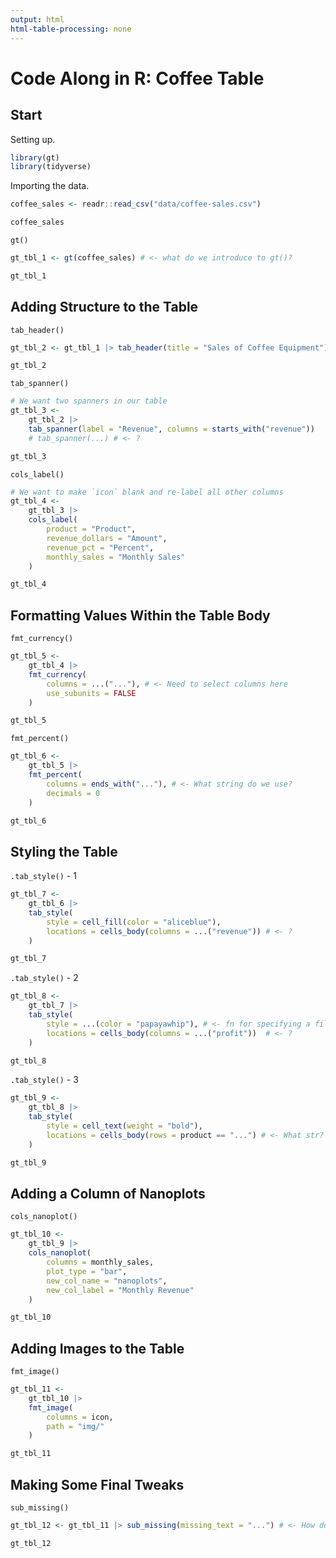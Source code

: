 ```yaml
---
output: html
html-table-processing: none
---
```


# Code Along in R: Coffee Table

## Start

Setting up.

```r
library(gt)
library(tidyverse)
```

Importing the data.

```r
coffee_sales <- readr::read_csv("data/coffee-sales.csv")

coffee_sales
```

`gt()`

```r
gt_tbl_1 <- gt(coffee_sales) # <- what do we introduce to gt()?

gt_tbl_1
```

## Adding Structure to the Table

`tab_header()`

```r
gt_tbl_2 <- gt_tbl_1 |> tab_header(title = "Sales of Coffee Equipment")

gt_tbl_2
```

`tab_spanner()`

```r
# We want two spanners in our table
gt_tbl_3 <-
    gt_tbl_2 |>
    tab_spanner(label = "Revenue", columns = starts_with("revenue"))
    # tab_spanner(...) # <- ?

gt_tbl_3
```

`cols_label()`

```r
# We want to make `icon` blank and re-label all other columns
gt_tbl_4 <-
    gt_tbl_3 |>
    cols_label(
        product = "Product",
        revenue_dollars = "Amount",
        revenue_pct = "Percent",
        monthly_sales = "Monthly Sales"
    )

gt_tbl_4
```

## Formatting Values Within the Table Body

`fmt_currency()`

```r
gt_tbl_5 <- 
    gt_tbl_4 |>
    fmt_currency(
        columns = ...("..."), # <- Need to select columns here
        use_subunits = FALSE
    )

gt_tbl_5
```

`fmt_percent()`

```r
gt_tbl_6 <-
    gt_tbl_5 |>
    fmt_percent(
        columns = ends_with("..."), # <- What string do we use?
        decimals = 0
    )

gt_tbl_6
```

## Styling the Table

`.tab_style()` - 1

```r
gt_tbl_7 <-
    gt_tbl_6 |>
    tab_style(
        style = cell_fill(color = "aliceblue"),
        locations = cells_body(columns = ...("revenue")) # <- ?
    )

gt_tbl_7
```

`.tab_style()` - 2

```r
gt_tbl_8 <-
    gt_tbl_7 |>
    tab_style(
        style = ...(color = "papayawhip"), # <- fn for specifying a fill?
        locations = cells_body(columns = ...("profit"))  # <- ?
    )

gt_tbl_8
```

`.tab_style()` - 3

```r
gt_tbl_9 <-
    gt_tbl_8 |>
    tab_style(
        style = cell_text(weight = "bold"),
        locations = cells_body(rows = product == "...") # <- What str?
    )

gt_tbl_9
```

## Adding a Column of Nanoplots

`cols_nanoplot()`

```r
gt_tbl_10 <-
    gt_tbl_9 |>
    cols_nanoplot(
        columns = monthly_sales, 
        plot_type = "bar",
        new_col_name = "nanoplots",
        new_col_label = "Monthly Revenue" 
    )

gt_tbl_10
```

## Adding Images to the Table

`fmt_image()`

```r
gt_tbl_11 <-
    gt_tbl_10 |>
    fmt_image(
        columns = icon,
        path = "img/"
    )

gt_tbl_11
```

## Making Some Final Tweaks

`sub_missing()`

```r
gt_tbl_12 <- gt_tbl_11 |> sub_missing(missing_text = "...") # <- How do we replace with blanks?

gt_tbl_12
```
